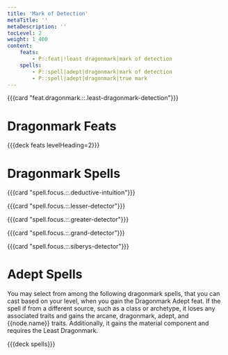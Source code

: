 ```yaml
---
title: 'Mark of Detection'
metaTitle: ''
metaDescription: ''
tocLevel: 2
weight: 1_400
content:
    feats:
        - P::feat|!least dragonmark|mark of detection
    spells:
        - P::spell|adept|dragonmark|mark of detection
        - P::spell|adept|dragonmark|true mark
---
```


{{{card "feat.dragonmark.::.least-dragonmark-detection"}}}

# Dragonmark Feats

{{{deck feats levelHeading=2}}}

# Dragonmark Spells

{{{card "spell.focus.::.deductive-intuition"}}}

{{{card "spell.focus.::.lesser-detector"}}}

{{{card "spell.focus.::.greater-detector"}}}

{{{card "spell.focus.::.grand-detector"}}}

{{{card "spell.focus.::.siberys-detector"}}}

# Adept Spells

You may select from among the following dragonmark spells, that you can cast based on your level, when you gain the Dragonmark Adept feat. If the spell if from a different source, such as a class or archetype, it loses any associated traits and gains the arcane, dragonmark, adept, and {{node.name}} traits. Additionally, it gains the material component and requires the Least Dragonmark.

{{{deck spells}}}
